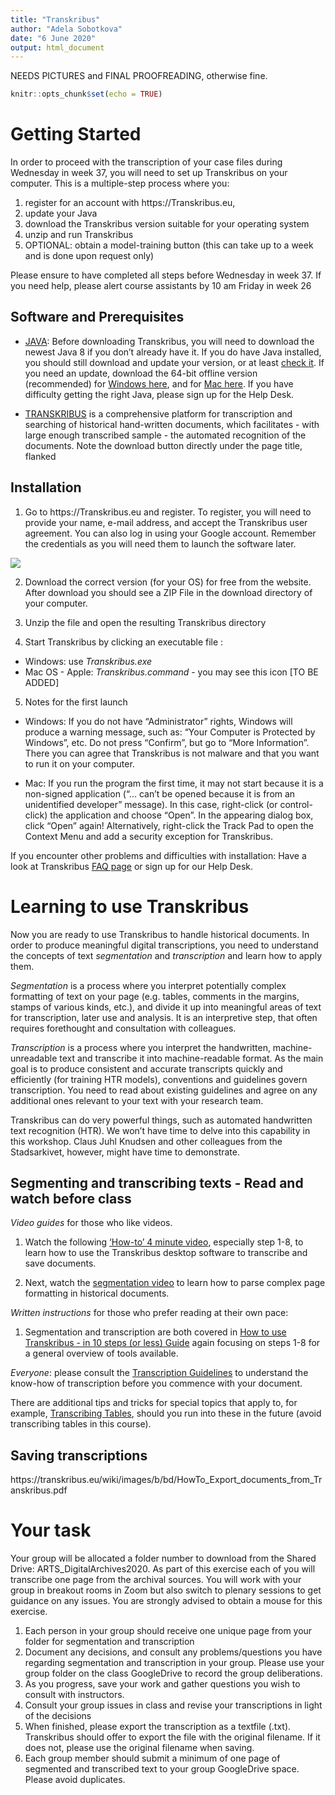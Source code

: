 ```yaml
---
title: "Transkribus"
author: "Adela Sobotkova"
date: "6 June 2020"
output: html_document
---
```

NEEDS PICTURES and FINAL PROOFREADING, otherwise fine.

```r
knitr::opts_chunk$set(echo = TRUE)
```

# Getting Started

In order to proceed with the transcription of your case files during Wednesday in week 37, you will need to  set up Transkribus on your computer. This is a multiple-step process where you:

1. register for an account with https://Transkribus.eu, 
2. update your Java
3. download the Transkribus version suitable for your operating system
4. unzip and run Transkribus
5. OPTIONAL: obtain a model-training button (this can take up to a week and is done upon request only)

Please ensure to have completed all steps before Wednesday in week 37. If you need help, please alert course assistants by 10 am Friday in week 26


## Software and Prerequisites


- [JAVA](https://java.com/de/download/manual.jsp#win): Before downloading Transkribus, you will need to download the newest Java 8 if you don’t already have it. If you do have Java installed, you should still download and update your version, or at least [check it](https://java.com/en/download/help/version_manual.xml).  If you need an update, download the 64-bit offline version (recommended) for [Windows here](https://javadl.oracle.com/webapps/download/AutoDL?BundleId=242990_a4634525489241b9a9e1aa73d9e118e6), and for [Mac here](https://javadl.oracle.com/webapps/download/AutoDL?BundleId=242981_a4634525489241b9a9e1aa73d9e118e6). If you have difficulty getting the right Java, please sign up for the Help Desk.

- [TRANSKRIBUS](https://transkribus.eu/Transkribus) is a comprehensive platform for transcription and searching of historical hand-written documents, which facilitates - with large enough transcribed sample - the automated recognition of the documents. Note the download button directly under the page title, flanked 

## Installation

1. Go to https://Transkribus.eu and register. To register, you will need to provide your name, e-mail address, and accept the Transkribus user agreement. You can also log in using your Google account. Remember the credentials as you will need them to launch the software later. 

![](../images/transkribus-site.png)


2. Download the correct version (for your OS) for free from the website. After download you should see a ZIP File in the download directory of your computer.

<!-- If the download fails - please download the latest release from here: [alternative download location](https://transkribus.eu/TranskribusX/releases/) -->

3.  Unzip the file and open the resulting Transkribus directory

4.  Start Transkribus by clicking an executable file :
- Windows:  use *Transkribus.exe*
- Mac OS - Apple: *Transkribus.command* - you may see this icon [TO BE ADDED]

5. Notes for the first launch

- Windows: If you do not have "Administrator" rights, Windows will produce a warning message, such as: "Your Computer is Protected by Windows", etc. Do not press "Confirm", but go to "More Information". There you can agree that Transkribus is not malware and that you want to run it on your computer.

- Mac: If you run the program the first time, it may not start because it is a non-signed application ("... can't be opened because it is from an unidentified developer" message).  In this case, right-click (or control-click) the application and choose "Open". In the appearing dialog box, click "Open" again! Alternatively, right-click the Track Pad to open the Context Menu and add a security exception for Transkribus.

If you encounter other problems and difficulties with installation: Have a look at Transkribus [FAQ page](https://transkribus.eu/wiki/index.php/Questions_and_Answers#Download_and_Installation) or sign up for our Help Desk.

# Learning to use Transkribus

Now you are ready to use Transkribus to handle historical documents. In order to produce meaningful digital transcriptions, you need to understand the concepts of text *segmentation* and *transcription* and learn how to apply them.

*Segmentation* is a process where you interpret potentially complex formatting of text on your page (e.g. tables, comments in the margins, stamps of various kinds, etc.), and divide it up into meaningful areas of text for transcription, later use and analysis. It is an interpretive step, that often requires forethought and consultation with colleagues.

*Transcription* is a process where you interpret the handwritten, machine-unreadable text and transcribe it into machine-readable format. As the main goal is to produce consistent and accurate transcripts quickly and efficiently (for training HTR models), conventions and guidelines govern transcription. You need to read about existing guidelines and agree on any additional ones relevant to your text with your research team.

Transkribus can do very powerful things, such as automated handwritten text recognition (HTR). We won't have time to delve into this capability in this workshop. Claus Juhl Knudsen and other colleagues from the Stadsarkivet, however, might have time to demonstrate.

## Segmenting and transcribing texts - Read and watch before class

*Video guides* for those who like videos.

1. Watch the following ['How-to' 4 minute video](https://youtu.be/8Ei0a7WIlTI), especially step 1-8, to learn how to use the Transkribus desktop software to transcribe and save documents.

2. Next, watch the [segmentation video](https://youtu.be/b0MqNwSIKC0) to learn how to parse complex page formatting in historical documents.

*Written instructions* for those who prefer reading at their own pace:

1. Segmentation and transcription are both covered in [How to use Transkribus - in 10 steps (or less) Guide](https://transkribus.eu/wiki/images/7/77/How_to_use_TRANSKRIBUS_-_10_steps.pdf) again focusing on steps 1-8 for a general overview of tools available.

*Everyone*: please consult the [Transcription Guidelines](https://transkribus.eu/wiki/images/3/31/Transkribus_Transcription_Conventions.pdf) to understand the know-how of transcription before you commence with your document. 

There are additional tips and tricks for special topics that apply to, for example, [Transcribing Tables](https://transkribus.eu/wiki/images/1/14/HowToProcessTables.pdf), should you run into these in the future (avoid transcribing tables in this course). 

## Saving transcriptions

https://transkribus.eu/wiki/images/b/bd/HowTo_Export_documents_from_Transkribus.pdf

# Your task
Your group will be allocated a folder number to download from the Shared Drive: ARTS_DigitalArchives2020\Transkribus. As part of this exercise each of you will transcribe one page from the archival sources. You will work with your group in breakout rooms in Zoom but also switch to plenary sessions to get guidance on any issues. You are strongly advised to obtain a mouse for this exercise.


1. Each person in your group should receive one unique page from your folder for segmentation and transcription
2. Document any decisions, and consult any problems/questions you have regarding segmentation and transcription in your group. Please use your group folder on the class GoogleDrive to record the group deliberations. 
3. As you progress, save your work and gather questions you wish to consult with instructors.
4. Consult your group issues in class and revise your transcriptions in light of the decisions
5. When finished, please export the transcription as a textfile (.txt). Transkribus should offer to export the file with the original filename. If it does not, please use the original filename when saving. 
6. Each group member should submit a minimum of one page of segmented and transcribed text to your group GoogleDrive space. Please avoid duplicates.



